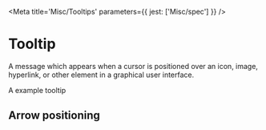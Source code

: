 

<Meta title='Misc/Tooltips' parameters={{ jest: ['Misc/spec'] }} />

# Tooltip

A message which appears when a cursor is positioned over an icon, image, hyperlink, or other element in a graphical user
interface.

<Canvas>
  <Story name='Default'>
    <Tooltip>A example tooltip</Tooltip>
  </Story>
</Canvas>

<ArgsTable of={Tooltip} />

## Arrow positioning

<Canvas>
  <Story name='Arrow positioning'>
    <Margins inline='neg-x8'>
      <Box>
        <Margins all='x8'>
          <Tooltip children='Tooltip' placement='bottom-start' />
          <Tooltip children='Tooltip' placement='bottom-middle' />
          <Tooltip children='Tooltip' placement='bottom-end' />
        </Margins>
      </Box>
      <Box>
        <Margins all='x8'>
          <Tooltip children='Tooltip' placement='right' />
          <Tooltip children='Tooltip' placement={null} />
          <Tooltip children='Tooltip' placement='left' />
        </Margins>
      </Box>
      <Box>
        <Margins all='x8'>
          <Tooltip children='Tooltip' placement='top-start' />
          <Tooltip children='Tooltip' placement='top-middle' />
          <Tooltip children='Tooltip' placement='top-end' />
        </Margins>
      </Box>
    </Margins>
  </Story>
</Canvas>
